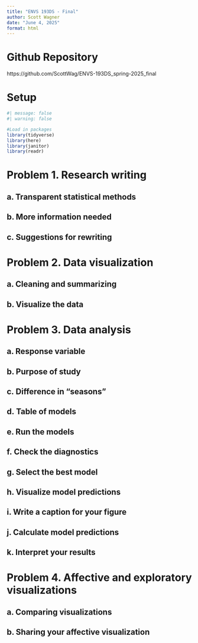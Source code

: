 ```yaml
---
title: "ENVS 193DS - Final"
author: Scott Wagner
date: "June 4, 2025"
format: html
---
```


# Github Repository
https://github.com/ScottWag/ENVS-193DS_spring-2025_final

# Setup
```r
#| message: false
#| warning: false

#Load in packages
library(tidyverse)
library(here)
library(janitor)
library(readr)

```
# Problem 1. Research writing

## a. Transparent statistical methods

## b. More information needed

## c. Suggestions for rewriting

# Problem 2. Data visualization

## a. Cleaning and summarizing

## b. Visualize the data

# Problem 3. Data analysis

## a. Response variable

## b. Purpose of study

## c. Difference in “seasons”

## d. Table of models

## e. Run the models

## f. Check the diagnostics

## g. Select the best model

## h. Visualize model predictions

## i. Write a caption for your figure

## j. Calculate model predictions 

## k. Interpret your results

# Problem 4. Affective and exploratory visualizations

## a. Comparing visualizations

## b. Sharing your affective visualization


